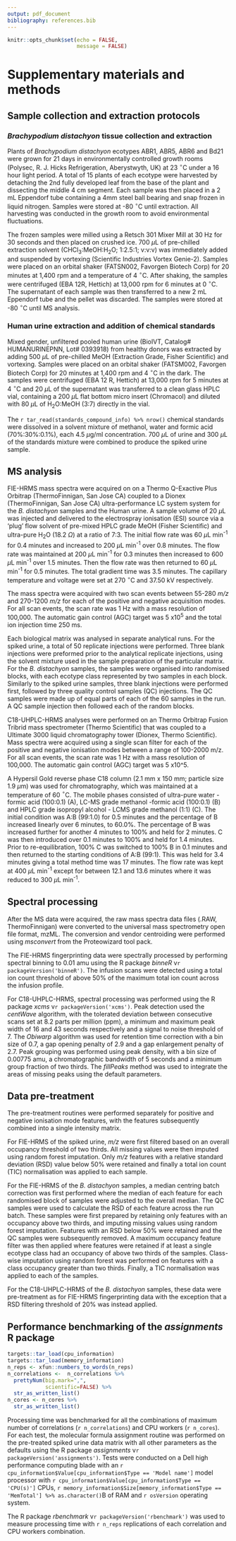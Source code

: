 ```yaml
---
output: pdf_document
bibliography: references.bib
---
```


```r
knitr::opts_chunk$set(echo = FALSE,
                      message = FALSE)
```

# Supplementary materials and methods

## Sample collection and extraction protocols

### *Brachypodium distachyon* tissue collection and extraction

Plants of *Brachypodium distachyon* ecotypes ABR1, ABR5, ABR6 and Bd21 were grown for 21 days in environmentally controlled growth rooms (Polysec, R. J. Hicks Refrigeration, Aberystwyth, UK) at 23 ^$\circ$^C under a 16 hour light period. 
A total of 15 plants of each ecotype were harvested by detaching the 2nd fully developed leaf from the base of the plant and dissecting the middle 4 cm segment. 
Each sample was then placed in a 2 mL Eppendorf tube containing a 4mm steel ball bearing and snap frozen in liquid nitrogen.
Samples were stored at -80 ^$\circ$^C until extraction. 
All harvesting was conducted in the growth room to avoid environmental fluctuations.

The frozen samples were milled using a Retsch 301 Mixer Mill at 30 Hz for 30 seconds and then placed on crushed ice. 
700 $\mu$L of pre-chilled extraction solvent (CHCl~3~:MeOH:H~2~O; 1:2.5:1; v:v:v) was immediately added and suspended by vortexing (Scientific Industries Vortex Genie-2). 
Samples were placed on an orbital shaker (FATSN002, Favorgen Biotech Corp) for 20 minutes at 1,400 rpm and a temperature of 4 ^$\circ$^C. 
After shaking, the samples were centrifuged (EBA 12R, Hettich) at 13,000 rpm for 6 minutes at 0 ^$\circ$^C. 
The supernatant of each sample was then transferred to a new 2 mL Eppendorf tube and the pellet was discarded. 
The samples were stored at -80 ^$\circ$^C until MS analysis.

### Human urine extraction and addition of chemical standards

Mixed gender, unfiltered pooled human urine (BioIVT, Catalog# HUMANURINEPNN, Lot# 0393918) from healthy donors was extracted  by adding 500 $\mu$L of pre-chilled MeOH (Extraction Grade, Fisher Scientific) and vortexing. 
Samples were placed on an orbital shaker (FATSM002, Favorgen Biotech Corp) for 20 minutes at 1,400 rpm and 4 ^$\circ$^C in the dark. 
The samples were centrifuged (EBA 12 R, Hettich) at 13,000 rpm for 5 minutes at 4 ^$\circ$^C and 20 $\mu$L of the supernatant was transferred to a clean glass HPLC vial, containing a 200 $\mu$L flat bottom micro insert (Chromacol) and diluted with 80 $\mu$L of H~2~O:MeOH (3:7) directly in the vial. 

The `r tar_read(standards_compound_info) %>% nrow()` chemical standards were dissolved in a solvent mixture of methanol, water and formic acid (70%:30%:0.1%), each 4.5 $\mu$g/ml concentration.
700 $\mu$L of urine and 300 $\mu$L of the standards mixture were combined to produce the spiked urine sample.

## MS analysis

FIE-HRMS mass spectra were acquired on on a Thermo Q-Exactive Plus Orbitrap (ThermoFinnigan, San Jose CA) coupled to a Dionex (ThermoFinnigan, San Jose CA) ultra-performance LC system system for the *B. distachyon* samples and the Human urine. 
A sample volume of 20 $\mu$L was injected and delivered to the electrospray ionisation (ESI) source via a 'plug' flow solvent of pre-mixed HPLC grade MeOH (Fisher Scientific) and ultra-pure H~2~O (18.2 $\Omega$) at a ratio of 7:3. 
The initial flow rate was 60 $\mu$L min^-1^ for 0.4 minutes and increased to 200 $\mu$L min^-1^ over 0.8 minutes. 
The flow rate was maintained at 200 $\mu$L min^-1^ for 0.3 minutes then increased to 600 $\mu$L min^-1^ over 1.5 minutes. 
Then the flow rate was then returned to 60 $\mu$L min^-1^ for 0.5 minutes. 
The total gradient time was 3.5 minutes. The capillary temperature and voltage were set at 270 ^$\circ$^C and 37.50 kV respectively. 

The mass spectra were acquired with two scan events between 55-280 *m/z* and 270-1200 *m/z* for each of the positive and negative acquisition modes.
For all scan events, the scan rate was 1 Hz with a mass resolution of 100,000. 
The automatic gain control (AGC) target was 5 x10^5^ and the total ion injection time 250 ms.

Each biological matrix was analysed in separate analytical runs.
For the spiked urine, a total of 50 replicate injections were performed.
Three blank injections were preformed prior to the analytical replicate injections, using the solvent mixture used in the sample preparation of the particular matrix. 
For the *B. distachyon* samples, the samples were organised into randomised blocks, with each ecotype class represented by two samples in each block.
Similarly to the spiked urine samples, three blank injections were performed first, followed by three quality control samples (QC) injections.
The QC samples were made up of equal parts of each of the 60 samples in the run.
A QC sample injection then followed each of the random blocks.

C18-UHPLC-HRMS analyses were performed on an Thermo Orbitrap Fusion Tribrid mass spectrometer (Thermo Scientific) that was coupled to a Ultimate 3000 liquid chromatography tower (Dionex, Thermo Scientific). 
Mass spectra were acquired using a single scan filter for each of the positive and negative ionisation modes between a range of 100-2000 m/z. For all scan events, the scan rate was 1 Hz with a mass resolution of 100,000. The automatic gain control (AGC) target was 5 x10^5.

A Hypersil Gold reverse phase C18 column (2.1 mm x 150 mm; particle size 1.9 $\mu$m) was used for chromatography, which was maintained at a temperature of 60 $^\circ$C. 
The mobile phases consisted of ultra-pure water - formic acid (100:0.1) (A), LC-MS grade methanol -formic acid (100:0.1) (B) and HPLC grade isopropyl alcohol - LCMS grade methanol (1:1) (C). 
The initial condition was A:B (99:1.0) for 0.5 minutes and the percentage of B increased linearly over 6 minutes, to 60.0%. 
The percentage of B was increased further for another 4 minutes to 100% and held for 2 minutes. 
C was then introduced over 0.1 minutes to 100% and held for 1.4 minutes.
Prior to re-equilibration, 100% C was switched to 100% B in 0.1 minutes and then returned to the starting conditions of A:B (99:1).
This was held for 3.4 minutes giving a total method time was 17 minutes. 
The flow rate was kept at 400 $\mu$L min^-1^ except for between 12.1 and 13.6 minutes where it was reduced to 300 $\mu$L min^-1^.

## Spectral processing

After the MS data were acquired, the raw mass spectra data files (.RAW, ThermoFinnigan) were converted to the universal mass spectrometry open file format, mzML.
The conversion and vendor centroiding were performed using *msconvert* from the Proteowizard tool pack. 

The FIE-HRMS fingerprinting data were spectrally processed by performing spectral binning to 0.01 amu using the R package *binneR* v`r packageVersion('binneR')`.
The infusion scans were detected using a total ion count threshold of above 50% of the maximum total ion count across the infusion profile. 

For C18-UHPLC-HRMS, spectral processing was performed using the R package *xcms* v`r packageVersion('xcms')`.
Peak detection used the *centWave* algorithm, with the tolerated deviation between consecutive scans set at 8.2 parts per million (ppm), a minimum and maximum peak width of 16 and 43 seconds respectively and a signal to noise threshold of 7. 
The *Obiwarp* algorithm was used for retention time correction with a bin size of 0.7, a gap opening penalty of 2.9 and a gap enlargement penalty of 2.7. 
Peak grouping was performed using peak density, with a bin size of 0.00775 amu, a chromatographic bandwidth of 5 seconds and a minimum group fraction of two thirds. 
The *fillPeaks* method was used to integrate the areas of missing peaks using the default parameters. 

## Data pre-treatment

The pre-treatment routines were performed separately for positive and negative ionisation mode features, with the features subsequently combined into a single intensity matrix.

For FIE-HRMS of the spiked urine, *m/z* were first filtered based on an overall occupancy threshold of two thirds.
All missing values were then imputed using random forest imputation. Only *m/z* features with a relative standard deviation (RSD) value below 50% were retained and finally a total ion count (TIC) normalisation was applied to each sample.

For the FIE-HRMS of the *B. distachyon* samples, a median centring batch correction was first performed where the median of each feature for each randomised block of samples were adjusted to the overall median.
The QC samples were used to calculate the RSD of each feature across the run batch.
These samples were first prepared by retaining only features with an occupancy above two thirds, and imputing missing values using random forest imputation.
Features with an RSD below 50% were retained and the QC samples were subsequently removed.
A maximum occupancy feature filter was then applied where features were retained if at least a single ecotype class had an occupancy of above two thirds of the samples.
Class-wise imputation using random forest was performed on features with a class occupancy greater than two thirds. 
Finally, a TIC normalisation was applied to each of the samples.

For the C18-UHPLC-HRMS of the *B. distachyon* samples, these data were pre-treatment as for FIE-HRMS fingerprinting data with the exception that a RSD filtering threshold of 20% was instead applied.
 
## Performance benchmarking of the *assignments* R package

```r
targets::tar_load(cpu_information)
targets::tar_load(memory_information)
n_reps <- xfun::numbers_to_words(n_reps)
n_correlations <-  n_correlations %>% 
  prettyNum(big.mark=",",
            scientific=FALSE) %>% 
  str_as_written_list()
n_cores <- n_cores %>% 
  str_as_written_list()
```

Processing time was benchmarked for all the combinations of maximum number of correlations (`r n_correlations`) and CPU workers (`r n_cores`).
For each test, the molecular formula assignment routine was performed on the pre-treated spiked urine data matrix with all other parameters as the defaults using the R package *assignments* v`r packageVersion('assignments')`.
Tests were conducted on a Dell high performance computing blade with an `r cpu_information$Value[cpu_information$Type == 'Model name']` model processor with `r cpu_information$Value[cpu_information$Type == 'CPU(s)']` CPUs, `r memory_information$Size[memory_information$Type == 'MemTotal'] %>% as.character()`B of RAM and `r osVersion` operating system.

The R package *rbenchmark* v`r packageVersion('rbenchmark')` was used to measure processing time with `r n_reps` replications of each correlation and CPU workers combination.
